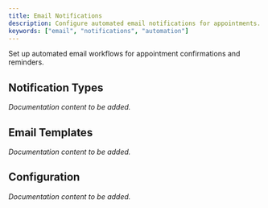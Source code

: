```yaml
---
title: Email Notifications
description: Configure automated email notifications for appointments.
keywords: ["email", "notifications", "automation"]
---
```



Set up automated email workflows for appointment confirmations and reminders.

## Notification Types

*Documentation content to be added.*

## Email Templates

*Documentation content to be added.*

## Configuration

*Documentation content to be added.*
